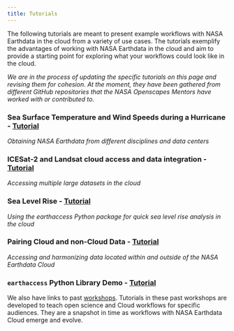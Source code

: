 ```yaml
---
title: Tutorials
---
```


The following tutorials are meant to present example workflows with NASA Earthdata in the cloud from a variety of use cases. The tutorials exemplify the advantages of working with NASA Earthdata in the cloud and aim to provide a starting point for exploring what your workflows could look like in the cloud. 

*We are in the process of updating the specific tutorials on this page and revising them for cohesion. At the moment, they have been gathered from different GitHub repositories that the NASA Openscapes Mentors have worked with or contributed to.*

### **Sea Surface Temperature and Wind Speeds during a Hurricane** - [Tutorial](../external/How_to_Perform_Cross-DAAC_S3_Bucket_Access_Using_Python.ipynb)
*Obtaining NASA Earthdata from different disciplines and data centers*

### **ICESat-2 and Landsat cloud access and data integration** - [Tutorial](../external/IS2_cloud_Landsat_integration.ipynb)
*Accessing multiple large datasets in the cloud*

### **Sea Level Rise** - [Tutorial](../external/Sea_level_rise_notebook.ipynb)
*Using the earthaccess Python package for quick sea level rise analysis in the cloud*

### **Pairing Cloud and non-Cloud Data** - [Tutorial](04_On-Prem_Cloud.ipynb)
*Accessing and harmonizing data located within and outside of the NASA Earthdata Cloud*

### **`earthaccess` Python Library Demo** - [Tutorial](earthaccess-demo.ipynb)

We also have links to past [workshops](../workshops/index.qmd). Tutorials in these past workshops are developed to teach open science and Cloud workflows for specific audiences. They are a snapshot in time as workflows with NASA Earthdata Cloud emerge and evolve.